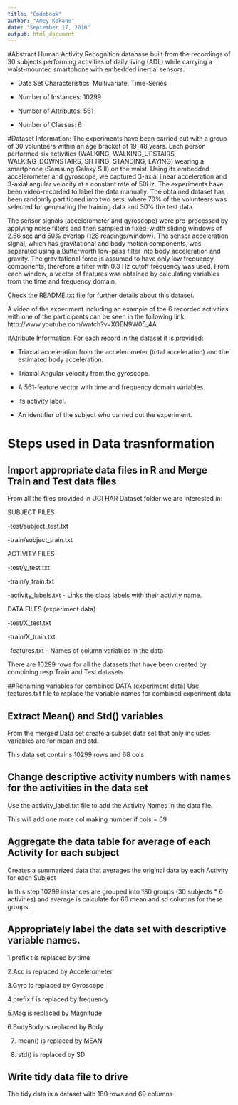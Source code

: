 ```yaml
---
title: "Codebook"
author: "Amey Kokane"
date: "September 17, 2016"
output: html_document
---
```


#Abstract
Human Activity Recognition database built from the recordings of 30 subjects performing activities of daily living (ADL) while carrying a waist-mounted smartphone with embedded inertial sensors.

- Data Set Characteristics: Multivariate, Time-Series

- Number of Instances: 10299

- Number of Attributes: 561

- Number of Classes: 6

#Dataset Information:
The experiments have been carried out with a group of 30 volunteers within an age bracket of 19-48 years. Each person performed six activities (WALKING, WALKING_UPSTAIRS, WALKING_DOWNSTAIRS, SITTING, STANDING, LAYING) wearing a smartphone (Samsung Galaxy S II) on the waist. Using its embedded accelerometer and gyroscope, we captured 3-axial linear acceleration and 3-axial angular velocity at a constant rate of 50Hz. The experiments have been video-recorded to label the data manually. The obtained dataset has been randomly partitioned into two sets, where 70% of the volunteers was selected for generating the training data and 30% the test data. 

The sensor signals (accelerometer and gyroscope) were pre-processed by applying noise filters and then sampled in fixed-width sliding windows of 2.56 sec and 50% overlap (128 readings/window). The sensor acceleration signal, which has gravitational and body motion components, was separated using a Butterworth low-pass filter into body acceleration and gravity. The gravitational force is assumed to have only low frequency components, therefore a filter with 0.3 Hz cutoff frequency was used. From each window, a vector of features was obtained by calculating variables from the time and frequency domain. 

Check the README.txt file for further details about this dataset.

A video of the experiment including an example of the 6 recorded activities with one of the participants can be seen in the following link: http://www.youtube.com/watch?v=XOEN9W05_4A

#Atribute Information:
For each record in the dataset it is provided:

- Triaxial acceleration from the accelerometer (total acceleration) and the estimated body acceleration. 

- Triaxial Angular velocity from the gyroscope. 

- A 561-feature vector with time and frequency domain variables. 

- Its activity label. 

- An identifier of the subject who carried out the experiment.

# Steps used in Data trasnformation

## Import appropriate data files in R and Merge Train and Test data files

From all the files provided in UCI HAR Dataset folder we are interested in: 

SUBJECT FILES

-test/subject_test.txt

-train/subject_train.txt


ACTIVITY FILES

-test/y_test.txt

-train/y_train.txt


-activity_labels.txt - Links the class labels with their activity name.

DATA FILES (experiment data)

-test/X_test.txt

-train/X_train.txt


-features.txt - Names of column variables in the data

There are 10299 rows for all the datasets that have been created by combining resp Train and Test datasets.

##Renaming variables for combined  DATA (experiment data)
Use features.txt file to replace the variable names for combined experiment data

## Extract Mean() and Std() variables 
From the merged Data set create a subset data set that only includes variables are for mean and std.

This data set contains 10299 rows and 68 cols

## Change descriptive activity numbers with names for the activities in the data set
Use the activity_label.txt file to add the Activity Names in the data file.

This will add one more col making number if cols = 69

## Aggregate the data table for average of each Activity for each subject
Creates a summarized data that averages the original data by each Activity for each Subject

In this step 10299 instances are grouped into  180 groups (30 subjects * 6 activities) and average is calculate for 66 mean and sd columns for these groups.  

## Appropriately label the data set with descriptive variable names.
1.prefix t is replaced by time

2.Acc is replaced by Accelerometer

3.Gyro is replaced by Gyroscope

4.prefix f is replaced by frequency

5.Mag is replaced by Magnitude

6.BodyBody is replaced by Body
 
7. mean() is replaced by MEAN

8. std() is replaced by SD

## Write tidy data file to drive

The tidy data is a dataset with 180 rows and 69 columns
